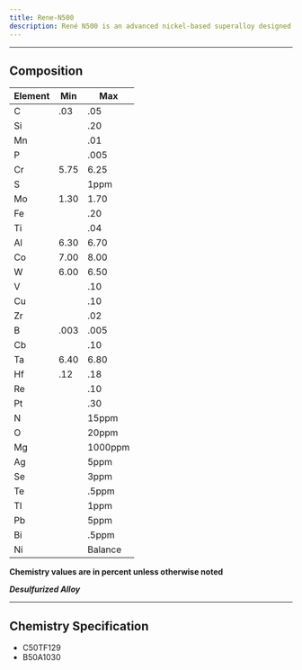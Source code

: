 ```yaml
---
title: Rene-N500
description: René N500 is an advanced nickel-based superalloy designed for high-temperature applications in gas turbines. René N500 represents a balance between high-temperature performance, cost considerations, and material availability, making it a valuable option for certain gas turbine applications.
---
```


---

## Composition

| Element | Min  | Max     |
| ------- | ---- | ------- |
| C       | .03  | .05     |
| Si      |      | .20     |
| Mn      |      | .01     |
| P       |      | .005    |
| Cr      | 5.75 | 6.25    |
| S       |      | 1ppm    |
| Mo      | 1.30 | 1.70    |
| Fe      |      | .20     |
| Ti      |      | .04     |
| Al      | 6.30 | 6.70    |
| Co      | 7.00 | 8.00    |
| W       | 6.00 | 6.50    |
| V       |      | .10     |
| Cu      |      | .10     |
| Zr      |      | .02     |
| B       | .003 | .005    |
| Cb      |      | .10     |
| Ta      | 6.40 | 6.80    |
| Hf      | .12  | .18     |
| Re      |      | .10     |
| Pt      |      | .30     |
| N       |      | 15ppm   |
| O       |      | 20ppm   |
| Mg      |      | 1000ppm |
| Ag      |      | 5ppm    |
| Se      |      | 3ppm    |
| Te      |      | .5ppm   |
| Tl      |      | 1ppm    |
| Pb      |      | 5ppm    |
| Bi      |      | .5ppm   |
| Ni      |      | Balance |

**Chemistry values are in percent unless otherwise noted**

**_Desulfurized Alloy_**

---

## Chemistry Specification

- C50TF129
- B50A1030
